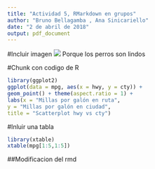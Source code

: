 ```yaml
---
title: "Actividad 5, RMarkdown en grupos"
author: "Bruno Bellagamba , Ana Sinicariello"
date: "2 de abril de 2018"
output: pdf_document
---
```


#Incluir imagen
![](perro.jpg)
Porque los perros son lindos

#Chunk con codigo de R
```r
library(ggplot2)
ggplot(data = mpg, aes(x = hwy, y = cty)) +
geom_point() + theme(aspect.ratio = 1) +
labs(x = "Millas por galón en ruta",
y = "Millas por galón en ciudad",
title = "Scatterplot hwy vs cty")

```

#Inluir una tabla
```r
library(xtable)
xtable(mpg[1:5,1:5])

```

##Modificacion del rmd 

